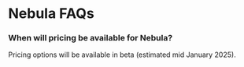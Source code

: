 # Nebula FAQs

### When will pricing be available for Nebula?

Pricing options will be available in beta (estimated mid January 2025).